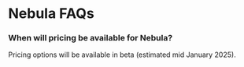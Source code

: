 # Nebula FAQs

### When will pricing be available for Nebula?

Pricing options will be available in beta (estimated mid January 2025).